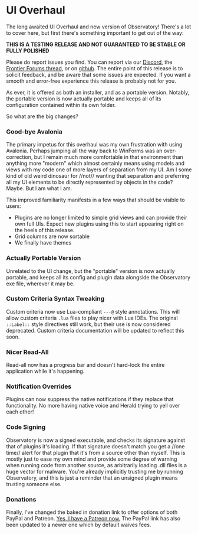 # UI Overhaul

The long awaited UI Overhaul and new version of Observatory! There's a lot to cover here, but first there's something important to get out of the way:

**THIS IS A TESTING RELEASE AND NOT GUARANTEED TO BE STABLE OR FULLY POLISHED**

Please do report issues you find. You can report via our [Discord](https://discord.gg/RAFDHsY), the [Frontier Forums thread](https://forums.frontier.co.uk/threads/elite-observatory-search-your-journal-for-potentially-interesting-objects-or-notify-you-of-new-ones-on-the-fly-while-exploring.521544/), or on [github](https://github.com/Xjph/ObservatoryCore/issues). The entire point of this release is to solicit feedback, and be aware that some issues are expected. If you want a smooth and error-free experience this release is probably not for you.

As ever, it is offered as both an installer, and as a portable version. Notably, the portable version is now actually portable and keeps all of its configuration contained within its own folder.

So what are the big changes?

### Good-bye Avalonia
The primary impetus for this overhaul was my own frustration with using Avalonia. Perhaps jumping all the way back to WinForms was an over-correction, but I remain much more comfortable in that environment than anything more "modern" which almost certainly means using models and views with my code one of more layers of separation from my UI. Am I some kind of old weird dinosaur for //not// wanting that separation and preferring all my UI elements to be directly represented by objects in the code? Maybe. But I am what I am.

This improved familiarity manifests in a few ways that should be visible to users:

  * Plugins are no longer limited to simple grid views and can provide their own full UIs. Expect new plugins using this to start appearing right on the heels of this release.
  * Grid columns are now sortable
  * We finally have themes

### Actually Portable Version
Unrelated to the UI change, but the "portable" version is now actually portable, and keeps all its config and plugin data alongside the Observatory exe file, wherever it may be.

### Custom Criteria Syntax Tweaking
Custom criteria now use Lua-compliant `---@` style annotations. This will allow custom criteria `.lua` files to play nicer with Lua IDEs. The original `::Label::` style directives still work, but their use is now considered deprecated. Custom criteria documentation will be updated to reflect this soon.

### Nicer Read-All
Read-all now has a progress bar and doesn't hard-lock the entire application while it's happening.

### Notification Overrides
Plugins can now suppress the native notifications if they replace that functionality. No more having native voice and Herald trying to yell over each other!

### Code Signing
Observatory is now a signed executable, and checks its signature against that of plugins it's loading. If that signature doesn't match you get a //one time// alert for that plugin that it's from a source other than myself. This is mostly just to ease my own mind and provide some degree of warning when running code from another source, as arbitrarily loading .dll files is a huge vector for malware. You're already implicitly trusting me by running Observatory, and this is just a reminder that an unsigned plugin means trusting someone else.

### Donations
Finally, I've changed the baked in donation link to offer options of both PayPal and Patreon. [Yes, I have a Patreon now.](https://www.patreon.com/vithigar) The PayPal link has also been updated to a newer one which by default waives fees.
